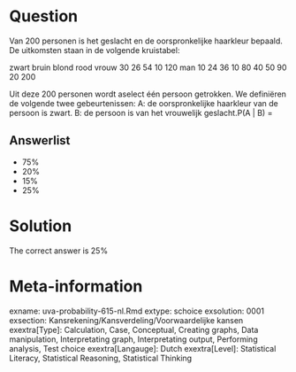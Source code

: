 Question
========

Van 200 personen is het geslacht en de oorspronkelijke haarkleur bepaald. De uitkomsten staan in de volgende kruistabel:

zwart bruin blond rood
vrouw 30 26 54 10 120
man 10 24 36 10 80
40 50 90 20 200

Uit deze 200 personen wordt aselect één persoon getrokken.
We definiëren de volgende twee gebeurtenissen:
A: de oorspronkelijke haarkleur van de persoon is zwart.
B: de persoon is van het vrouwelijk geslacht.P(A | B) = 

Answerlist
----------
* 75%
* 20%
* 15%
* 25%

Solution
========

The correct answer is  25% 

Meta-information
================
exname: uva-probability-615-nl.Rmd 
extype: schoice 
exsolution: 0001 
exsection: Kansrekening/Kansverdeling/Voorwaardelijke kansen
exextra[Type]: Calculation, Case, Conceptual, Creating graphs, Data manipulation, Interpretating graph, Interpretating output, Performing analysis, Test choice 
exextra[Langauge]: Dutch 
exextra[Level]: Statistical Literacy, Statistical Reasoning, Statistical Thinking 
